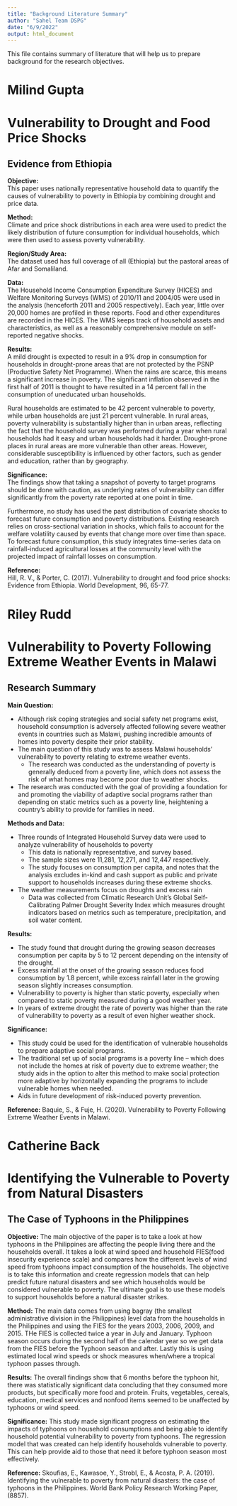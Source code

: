 ```yaml
---
title: "Background Literature Summary"
author: "Sahel Team DSPG"
date: "6/9/2022"
output: html_document
---
```


This file contains summary of literature that will help us to prepare background for the research objectives.

# Milind Gupta
# Vulnerability to Drought and Food Price Shocks
## Evidence from Ethiopia  
**Objective:**  
This paper uses nationally representative household data to quantify the causes of vulnerability to poverty in Ethiopia by combining drought and price data.

**Method:**  
Climate and price shock distributions in each area were used to predict the likely distribution of future consumption for individual households, which were then used to assess poverty vulnerability.

**Region/Study Area:**  
The dataset used has full coverage of all (Ethiopia) but the pastoral areas of Afar and Somaliland.

**Data:**  
The Household Income Consumption Expenditure Survey (HICES) and Welfare Monitoring Surveys (WMS) of 2010/11 and 2004/05 were used in the analysis (henceforth 2011 and 2005 respectively). Each year, little over 20,000 homes are profiled in these reports. Food and other expenditures are recorded in the HICES. The WMS keeps track of household assets and characteristics, as well as a reasonably comprehensive module on self-reported negative shocks.

**Results:**  
A mild drought is expected to result in a 9% drop in consumption for households in drought-prone areas that are not protected by the PSNP (Productive Safety Net Programme). When the rains are scarce, this means a significant increase in poverty. The significant inflation observed in the first half of 2011 is thought to have resulted in a 14 percent fall in the consumption of uneducated urban households.

Rural households are estimated to be 42 percent vulnerable to poverty, while urban households are just 21 percent vulnerable. In rural areas, poverty vulnerability is substantially higher than in urban areas, reflecting the fact that the household survey was performed during a year when rural households had it easy and urban households had it harder. Drought-prone places in rural areas are more vulnerable than other areas. However, considerable susceptibility is influenced by other factors, such as gender and education, rather than by geography.

**Significance:**  
The findings show that taking a snapshot of poverty to target programs should be done with caution, as underlying rates of vulnerability can differ significantly from the poverty rate reported at one point in time. 

Furthermore, no study has used the past distribution of covariate shocks to forecast future consumption and poverty distributions. Existing research relies on cross-sectional variation in shocks, which fails to account for the welfare volatility caused by events that change more over time than space. To forecast future consumption, this study integrates time-series data on rainfall-induced agricultural losses at the community level with the projected impact of rainfall losses on consumption.


**Reference:**  
Hill, R. V., & Porter, C. (2017). Vulnerability to drought and food price shocks: Evidence from Ethiopia. World Development, 96, 65-77.



# Riley Rudd
# Vulnerability to Poverty Following Extreme Weather Events in Malawi
## Research Summary


**Main Question:**

* Although risk coping strategies and social safety net programs exist, household consumption is adversely affected following severe weather events in countries such as Malawi, pushing incredible amounts of homes into poverty despite their prior stability.
* The main question of this study was to assess Malawi households’ vulnerability to poverty relating to extreme weather events.
  + The research was conducted as the understanding of poverty is generally deduced from a poverty line, which does not assess the risk of what homes may become poor due to weather shocks.
* The research was conducted with the goal of providing a foundation for and promoting the viability of adaptive social programs rather than depending on static metrics such as a poverty line, heightening a country’s ability to provide for families in need.

**Methods and Data:**

* Three rounds of Integrated Household Survey data were used to analyze vulnerability of households to poverty
  + This data is nationally representative, and survey based.
  + The sample sizes were 11,281, 12,271, and 12,447 respectively. 
  + The study focuses on consumption per capita, and notes that the analysis excludes in-kind and cash support as public and private support to households increases during these extreme shocks.
* The weather measurements focus on droughts and excess rain
  + Data was collected from Climatic Research Unit’s Global Self-Calibrating Palmer Drought Severity Index which measures drought indicators based on metrics such as temperature, precipitation, and soil water content.
  
**Results:**

* The study found that drought during the growing season decreases consumption per capita by 5 to 12 percent depending on the intensity of the drought.
* Excess rainfall at the onset of the growing season reduces food consumption by 1.8 percent, while excess rainfall later in the growing season slightly increases consumption.
* Vulnerability to poverty is higher than static poverty, especially when compared to static poverty measured during a good weather year.
* In years of extreme drought the rate of poverty was higher than the rate of vulnerability to poverty as a result of even higher weather shock.

**Significance:**

* This study could be used for the identification of vulnerable households to prepare adaptive social programs.
* The traditional set up of social programs is a poverty line – which does not include the homes at risk of poverty due to extreme weather; the study aids in the option to alter this method to make social protection more adaptive by horizontally expanding the programs to include vulnerable homes when needed.
* Aids in future development of risk-induced poverty prevention.

**Reference:**
Baquie, S., & Fuje, H. (2020). Vulnerability to Poverty Following Extreme Weather Events in Malawi.


# Catherine Back
# Identifying the Vulnerable to Poverty from Natural Disasters
## The Case of Typhoons in the Philippines

**Objective:**
	The main objective of the paper is to take a look at how typhoons in the Philippines are affecting the people living there and the households overall. It takes a look at wind speed and household FIES(food insecurity experience scale) and compares how the different levels of wind speed from typhoons impact consumption of the households. The objective is to take this information and create regression models that can help predict future natural disasters and see which households would be considered vulnerable to poverty. The ultimate goal is to use these models to support households before a natural disaster strikes.

**Method:** 
The main data comes from using bagray (the smallest administrative division in the Philippines) level data from the households in the Philippines and using the FIES for the years 2003, 2006, 2009, and 2015. THe FIES is collected twice a year in July and January. Typhoon season occurs during the second half of the calendar year so we get data from the FIES before the Typhoon season and after. Lastly this is using estimated local wind speeds or shock measures when/where a tropical typhoon passes through. 

**Results:**
The overall findings show that 6 months before the typhoon hit, there was statistically significant data concluding that they consumed more products, but specifically more food and protein. Fruits, vegetables, cereals, education, medical services and nonfood items seemed to be unaffected by typhoons or wind speed.

**Significance:**
This study made significant progress on estimating the impacts of typhoons on household consumptions and being able to identify household potential vulnerability to poverty from typhoons. The regression model that was created can help identify households vulnerable to poverty. This can help provide aid to those that need it before typhoon season most effectively. 

**Reference:**
Skoufias, E., Kawasoe, Y., Strobl, E., & Acosta, P. A. (2019). Identifying the vulnerable to poverty from natural disasters: the case of typhoons in the Philippines. World Bank Policy Research Working Paper, (8857).

